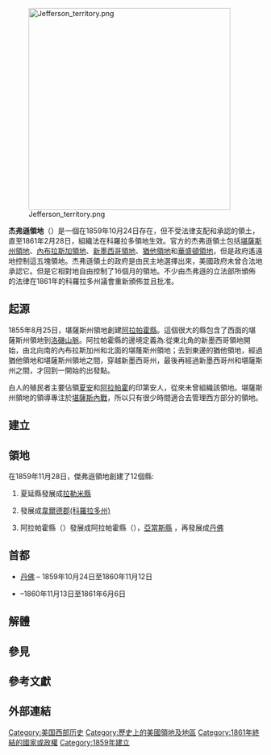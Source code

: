 {{unreferenced|time=2016-06-17T19:48:01+00:00}}
[[Image:Jefferson_territory.png|400px]]

'''杰弗遜領地'''（{{lang-en|Jefferson Territory}}）是一個在1859年10月24日存在，但不受法律支配和承認的領土，直至1861年2月28日，組織法在科羅拉多領地生效。官方的杰弗遜領土包括[[堪薩斯州領地|堪薩斯州領地]]、[[內布拉斯加領地|內布拉斯加領地]]、[[新墨西哥領地|新墨西哥領地]]、[[猶他領地|猶他領地]]和[[華盛頓領地|華盛頓領地]]，但是政府遙遠地控制這五塊領地。杰弗遜領土的政府是由民主地選擇出來，美國政府未曾合法地承認它。但是它相對地自由控制了16個月的領地。不少由杰弗遜的立法部所頒佈的法律在1861年的科羅拉多州議會重新頒佈並且批准。

[[Category:美国西部历史|Category:美国西部历史]]
[[Category:歷史上的美國領地及地區|Category:歷史上的美國領地及地區]]
[[Category:1861年終結的國家或政權|Category:1861年終結的國家或政權]]
[[Category:1859年建立|Category:1859年建立]]

==起源==

1855年8月25日，堪薩斯州領地創建[[阿拉帕霍縣|阿拉帕霍縣]]。這個很大的縣包含了西面的堪薩斯州領地到[[洛磯山脈|洛磯山脈]]。阿拉帕霍縣的邊境定義為:從東北角的新墨西哥領地開始，由北向南的內布拉斯加州和北面的堪蕯斯州領地；去到東邊的猶他領地，經過猶他領地和堪薩斯州領地之間，穿越新墨西哥州，最後再經過新墨西哥州和堪薩斯州之間，才回到一開始的出發點。

白人的殖民者主要佔領[[夏安|夏安]]和[[阿拉帕霍|阿拉帕霍]]的印第安人，從來未曾組織該領地。堪薩斯州領地的領導專注於[[堪薩斯內戰|堪薩斯內戰]]，所以只有很少時間適合去管理西方部分的領地。

==建立==

==領地==

在1859年11月28日，傑弗遜領地創建了12個縣:

#夏延縣發展成[[拉勒米縣|拉勒米縣]]
#{{le|聖弗蘭縣|St.Vrain County}}發展成[[韋爾德縣_(科羅拉多州)|韋爾德郡(科羅拉多州)]]
#阿拉帕霍縣（{{lang-en|Arrappahoe County, Jefferson Territory}}）發展成阿拉帕霍縣（{{lang-en|Arapahoe County, Colorado}}），[[亞當斯縣|亞當斯縣]] ，再發展成[[丹佛|丹佛]]

==首都==

*[[丹佛|丹佛]] – 1859年10月24日至1860年11月12日
*{{le |科羅拉多州戈爾登|Golden Colorado}} –1860年11月13日至1861年6月6日

==解體==

==參見==

==參考文獻==

==外部連結==